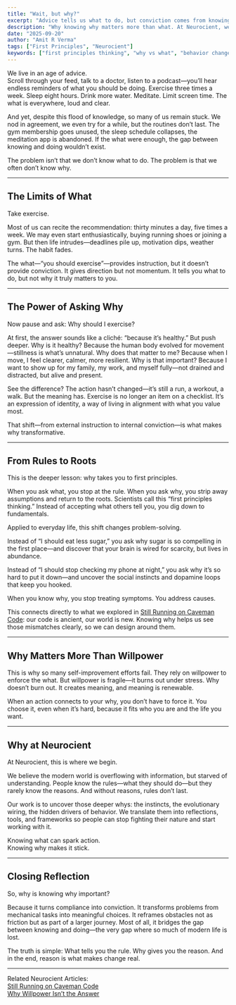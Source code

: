 ```yaml
---
title: "Wait, but why?"
excerpt: "Advice tells us what to do, but conviction comes from knowing why. At Neurocient, we believe the shift from rules to reasons is what makes change stick."
description: "Why knowing why matters more than what. At Neurocient, we explore how shifting from rules to reasons makes real change possible."
date: "2025-09-20"
author: "Amit R Verma"
tags: ["First Principles", "Neurocient"]
keywords: ["first principles thinking", "why vs what", "behavior change", "willpower", "inner caveman"]
---
```


We live in an age of advice.  
Scroll through your feed, talk to a doctor, listen to a podcast—you’ll hear endless reminders of what you should be doing. Exercise three times a week. Sleep eight hours. Drink more water. Meditate. Limit screen time. The what is everywhere, loud and clear.  

And yet, despite this flood of knowledge, so many of us remain stuck. We nod in agreement, we even try for a while, but the routines don’t last. The gym membership goes unused, the sleep schedule collapses, the meditation app is abandoned. If the what were enough, the gap between knowing and doing wouldn’t exist.  

The problem isn’t that we don’t know what to do. The problem is that we often don’t know why.  

---

## The Limits of What  

Take exercise.  

Most of us can recite the recommendation: thirty minutes a day, five times a week. We may even start enthusiastically, buying running shoes or joining a gym. But then life intrudes—deadlines pile up, motivation dips, weather turns. The habit fades.  

The what—“you should exercise”—provides instruction, but it doesn’t provide conviction. It gives direction but not momentum. It tells you what to do, but not why it truly matters to you.  

---

## The Power of Asking Why  

Now pause and ask: Why should I exercise?  

At first, the answer sounds like a cliché: “because it’s healthy.” But push deeper. Why is it healthy? Because the human body evolved for movement—stillness is what’s unnatural. Why does that matter to me? Because when I move, I feel clearer, calmer, more resilient. Why is that important? Because I want to show up for my family, my work, and myself fully—not drained and distracted, but alive and present.  

See the difference? The action hasn’t changed—it’s still a run, a workout, a walk. But the meaning has. Exercise is no longer an item on a checklist. It’s an expression of identity, a way of living in alignment with what you value most.  

That shift—from external instruction to internal conviction—is what makes why transformative.  

---

## From Rules to Roots  

This is the deeper lesson: why takes you to first principles.  

When you ask what, you stop at the rule. When you ask why, you strip away assumptions and return to the roots. Scientists call this “first principles thinking.” Instead of accepting what others tell you, you dig down to fundamentals.  

Applied to everyday life, this shift changes problem-solving.  

Instead of “I should eat less sugar,” you ask why sugar is so compelling in the first place—and discover that your brain is wired for scarcity, but lives in abundance.  

Instead of “I should stop checking my phone at night,” you ask why it’s so hard to put it down—and uncover the social instincts and dopamine loops that keep you hooked.  

When you know why, you stop treating symptoms. You address causes.  

This connects directly to what we explored in [Still Running on Caveman Code](/insights/evolutionary-lag): our code is ancient, our world is new. Knowing why helps us see those mismatches clearly, so we can design around them.  

---

## Why Matters More Than Willpower  

This is why so many self-improvement efforts fail. They rely on willpower to enforce the what. But willpower is fragile—it burns out under stress. Why doesn’t burn out. It creates meaning, and meaning is renewable.  

When an action connects to your why, you don’t have to force it. You choose it, even when it’s hard, because it fits who you are and the life you want.  

---

## Why at Neurocient  

At Neurocient, this is where we begin.  

We believe the modern world is overflowing with information, but starved of understanding. People know the rules—what they should do—but they rarely know the reasons. And without reasons, rules don’t last.  

Our work is to uncover those deeper whys: the instincts, the evolutionary wiring, the hidden drivers of behavior. We translate them into reflections, tools, and frameworks so people can stop fighting their nature and start working with it.  

Knowing what can spark action.  
Knowing why makes it stick.  

---

## Closing Reflection  

So, why is knowing why important?  

Because it turns compliance into conviction. It transforms problems from mechanical tasks into meaningful choices. It reframes obstacles not as friction but as part of a larger journey. Most of all, it bridges the gap between knowing and doing—the very gap where so much of modern life is lost.  

The truth is simple: What tells you the rule. Why gives you the reason. And in the end, reason is what makes change real.  

---

Related Neurocient Articles:  
[Still Running on Caveman Code](/insights/evolutionary-lag)  
[Why Willpower Isn’t the Answer](/insights/willpower)  